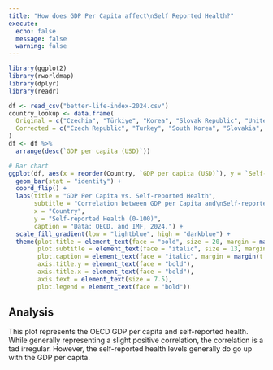 ```yaml
---
title: "How does GDP Per Capita affect\nSelf Reported Health?"
execute:
  echo: false
  message: false
  warning: false
---
```


```r
library(ggplot2)
library(rworldmap)
library(dplyr)
library(readr)

df <- read_csv("better-life-index-2024.csv")
country_lookup <- data.frame(
  Original = c("Czechia", "Türkiye", "Korea", "Slovak Republic", "United States"),
  Corrected = c("Czech Republic", "Turkey", "South Korea", "Slovakia", "United States of America")
)
df <- df %>%
  arrange(desc(`GDP per capita (USD)`))

# Bar chart
ggplot(df, aes(x = reorder(Country, `GDP per capita (USD)`), y = `Self-reported health`, fill = `GDP per capita (USD)`)) +
  geom_bar(stat = "identity") +
  coord_flip() +
  labs(title = "GDP Per Capita vs. Self-reported Health",
       subtitle = "Correlation between GDP per Capita and\nSelf-reported Health in OECD, 2024",
       x = "Country",
       y = "Self-reported Health (0-100)", 
       caption = "Data: OECD. and IMF, 2024.") +
  scale_fill_gradient(low = "lightblue", high = "darkblue") +
  theme(plot.title = element_text(face = "bold", size = 20, margin = margin(b=5)), 
        plot.subtitle = element_text(face = "italic", size = 13, margin = margin(b = 10)), 
        plot.caption = element_text(face = "italic", margin = margin(t = 5)), 
        axis.title.y = element_text(face = "bold"), 
        axis.title.x = element_text(face = "bold"),
        axis.text = element_text(size = 7.5), 
        plot.legend = element_text(face = "bold"))
```

## **Analysis**

This plot represents the OECD GDP per capita and self-reported health. While generally representing a slight positive correlation, the correlation is a tad irregular. However, the self-reported health levels generally do go up with the GDP per capita.
